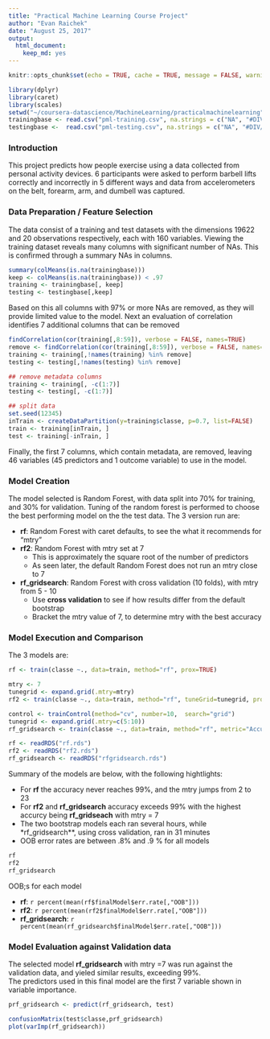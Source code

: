 ```yaml
---
title: "Practical Machine Learning Course Project"
author: "Evan Raichek"
date: "August 25, 2017"
output: 
  html_document: 
    keep_md: yes
---
```


```r
knitr::opts_chunk$set(echo = TRUE, cache = TRUE, message = FALSE, warning = FALSE)
```
```r
library(dplyr)
library(caret)
library(scales)
setwd("~/coursera-datascience/MachineLearning/practicalmachinelearning")
trainingbase <- read.csv("pml-training.csv", na.strings = c("NA", "#DIV/0!"), stringsAsFactors = FALSE)
testingbase <-  read.csv("pml-testing.csv", na.strings = c("NA", "#DIV/0!"), stringsAsFactors = FALSE)
```

### Introduction
This project predicts how people exercise using a data collected from personal activity devices. 6 participants were asked to perform barbell lifts correctly and incorrectly in 5 different ways and data from accelerometers on the belt, forearm, arm, and dumbell was captured.

### Data Preparation / Feature Selection
The data consist of a training and test datasets with the dimensions 19622 and 20 observations respectively, each with 160 variables. Viewing the training dataset reveals many columns with significant number of NAs.  This is confirmed through a summary NAs in columns.

```r
summary(colMeans(is.na(trainingbase)))
keep <- colMeans(is.na(trainingbase)) < .97
training <- trainingbase[, keep]
testing <- testingbase[,keep]
```

Based on this all columns with 97% or more NAs are removed, as they will provide limited value to the model.  Next an evaluation of correlation identifies 7 additional columns that can be removed

```r
findCorrelation(cor(training[,8:59]), verbose = FALSE, names=TRUE)
remove <- findCorrelation(cor(training[,8:59]), verbose = FALSE, names=TRUE)
training <- training[,!names(training) %in% remove]
testing <- testing[,!names(testing) %in% remove]

## remove metadata columns
training <- training[, -c(1:7)]
testing <- testing[, -c(1:7)]

## split data
set.seed(12345)
inTrain <- createDataPartition(y=training$classe, p=0.7, list=FALSE)
train <- training[inTrain, ]
test <- training[-inTrain, ]
```
Finally, the first 7 columns, which contain metadata, are removed,  leaving 46 variables (45 predictors and 1 outcome variable) to use in the model.

### Model Creation
The model selected is Random Forest, with data split into 70% for training, and 30% for validation.  Tuning of the random forest is performed to choose the best performing model on the the test data.  The 3 version run are:  
  
- **rf**:  Random Forest with caret defaults, to see the what it recommends for "mtry" 
- **rf2**: Random Forest with mtry set at 7    
    * This is approximately the square root of the number of predictors  
    * As seen later, the default Random Forest does not run an mtry close to 7  
- **rf_gridsearch**: Random Forest with cross validation (10 folds), with mtry from 5 - 10  
    * Use **cross validation** to see if how results differ from the default bootstrap  
    * Bracket the mtry value of 7, to determine mtry with the best accuracy  

### Model Execution and Comparison
The 3 models are:

```r
rf <- train(classe ~., data=train, method="rf", prox=TRUE)

mtry <- 7
tunegrid <- expand.grid(.mtry=mtry)
rf2 <- train(classe ~., data=train, method="rf", tuneGrid=tunegrid, prox=TRUE)

control <- trainControl(method="cv", number=10,  search="grid")
tunegrid <- expand.grid(.mtry=c(5:10))
rf_gridsearch <- train(classe ~., data=train, method="rf", metric="Accuracy", tuneGrid=tunegrid, trControl=control)
```

```r
rf <- readRDS("rf.rds")
rf2 <- readRDS("rf2.rds")
rf_gridsearch <- readRDS("rfgridsearch.rds")
```
Summary of the models are below, with the following hightlights:

- For **rf**  the accuracy never reaches 99%, and the mtry jumps from 2 to 23
- For **rf2** and **rf_gridsearch** accuracy exceeds 99% with the highest accurcy being **rf_gridseach** with mtry = 7
- The two bootstrap models each ran several hours, while *rf_gridsearch**, using cross validation, ran in 31 minutes
- OOB error rates are between .8% and .9 % for all models

```r
rf
rf2
rf_gridsearch
```
OOB;s for each model  

- **rf**: `r percent(mean(rf$finalModel$err.rate[,"OOB"]))`  
- **rf2**: `r percent(mean(rf2$finalModel$err.rate[,"OOB"]))`  
- **rf_gridsearch**: `r percent(mean(rf_gridsearch$finalModel$err.rate[,"OOB"]))`  

### Model Evaluation against Validation data
The selected model **rf_gridsearch** with mtry =7 was run against the validation data, and yieled similar results, exceeding 99%.  
The predictors used in this final model are the first 7 variable shown in variable importance.
```r
prf_gridsearch <- predict(rf_gridsearch, test)
```

```r
confusionMatrix(test$classe,prf_gridsearch)
plot(varImp(rf_gridsearch))
```